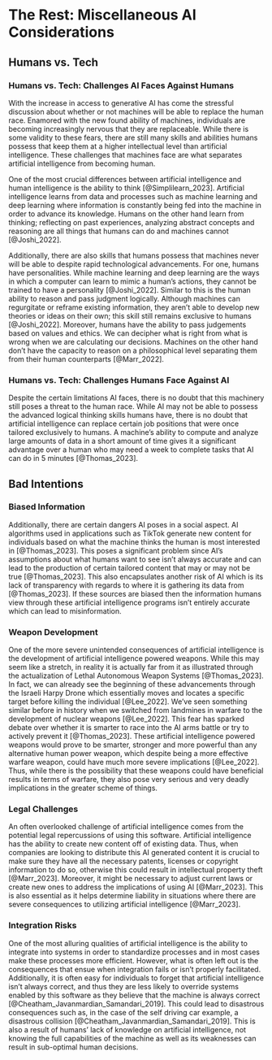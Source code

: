 # The Rest: Miscellaneous AI Considerations

## Humans vs. Tech {-}
### Humans vs. Tech: Challenges AI Faces Against Humans {-}
With the increase in access to generative AI has come the stressful discussion about whether or not machines will be able to replace the human race. Enamored with the new found ability of machines, individuals are becoming increasingly nervous that they are replaceable. While there is some validity to these fears, there are still many skills and abilities humans possess that keep them at a higher intellectual level than artificial intelligence. These challenges that machines face are what separates artificial intelligence from becoming human. 

One of the most crucial differences between artificial intelligence and human intelligence is the ability to think [@Simplilearn_2023]. Artificial intelligence learns from data and processes such as machine learning and deep learning where information is constantly being fed into the machine in order to advance its knowledge. Humans on the other hand learn from thinking; reflecting on past experiences, analyzing abstract concepts and reasoning are all things that humans can do and machines cannot [@Joshi_2022].

Additionally, there are also skills that humans possess that machines never will be able to despite rapid technological advancements. For one, humans have personalities. While machine learning and deep learning are the ways in which a computer can learn to mimic a human’s actions, they cannot be trained to have a personality [@Joshi_2022]. Similar to this is the human ability to reason and pass judgment logically. Although machines can regurgitate or reframe existing information, they aren’t able to develop new theories or ideas on their own; this skill still remains exclusive to humans [@Joshi_2022]. Moreover, humans have the ability to pass judgements based on values and ethics. We can decipher what is right from what is wrong when we are calculating our decisions. Machines on the other hand don’t have the capacity to reason on a philosophical level separating them from their human counterparts [@Marr_2022]. 

### Humans vs. Tech: Challenges Humans Face Against AI {-}
Despite the certain limitations AI faces, there is no doubt that this machinery still poses a threat to the human race. While AI may not be able to possess the advanced logical thinking skills humans have, there is no doubt that artificial intelligence can replace certain job positions that were once tailored exclusively to humans. A machine's ability to compute and analyze large amounts of data in a short amount of time gives it a significant advantage over a human who may need a week to complete tasks that AI can do in 5 minutes [@Thomas_2023]. 


## Bad Intentions {-}
### Biased Information {-}
Additionally, there are certain dangers AI poses in a social aspect. AI algorithms used in applications such as TikTok generate new content for individuals based on what the machine thinks the human is most interested in [@Thomas_2023]. This poses a significant problem since AI’s assumptions about what humans want to see isn’t always accurate and can lead to the production of certain tailored content that may or may not be true [@Thomas_2023]. This also encapsulates another risk of AI which is its lack of transparency with regards to where it is gathering its data from [@Thomas_2023]. If these sources are biased then the information humans view through these artificial intelligence programs isn’t entirely accurate which can lead to misinformation. 

### Weapon Development {-}
One of the more severe unintended consequences of artificial intelligence is the development of artificial intelligence powered weapons. While this may seem like a stretch, in reality it is actually far from it as illustrated through the actualization of Lethal Autonomous Weapon Systems [@Thomas_2023]. In fact, we can already see the beginning of these advancements through the Israeli Harpy Drone which essentially moves and locates a specific target before killing the individual [@Lee_2022]. We’ve seen something similar before in history when we switched from landmines in warfare to the development of nuclear weapons [@Lee_2022]. This fear has sparked debate over whether it is smarter to race into the AI arms battle or try to actively prevent it [@Thomas_2023]. These artificial intelligence powered weapons would prove to be smarter, stronger and more powerful than any alternative human power weapon, which despite being a more effective warfare weapon, could have much more severe implications [@Lee_2022]. Thus, while there is the possibility that these weapons could have beneficial results in terms of warfare, they also pose very serious and very deadly implications in the greater scheme of things.

### Legal Challenges {-}
An often overlooked challenge of artificial intelligence comes from the potential legal repercussions of using this software. Artificial intelligence has the ability to create new content off of existing data. Thus, when companies are looking to distribute this AI generated content it is crucial to make sure they have all the necessary patents, licenses or copyright information to do so, otherwise this could result in intellectual property theft [@Marr_2023]. Moreover, it might be necessary to adjust current laws or create new ones to address the implications of using AI [@Marr_2023]. This is also essential as it helps determine liability in situations where there are severe consequences to utilizing artificial intelligence [@Marr_2023]. 

### Integration Risks {-}
One of the most alluring qualities of artificial intelligence is the ability to integrate into systems in order to standardize processes and in most cases make these processes more efficient. However, what is often left out is the consequences that ensue when integration fails or isn’t properly facilitated. Additionally, it is often easy for individuals to forget that artificial intelligence isn’t always correct, and thus they are less likely to override systems enabled by this software as they believe that the machine is always correct [@Cheatham_Javanmardian_Samandari_2019]. This could lead to disastrous consequences such as, in the case of the self driving car example, a disastrous collision [@Cheatham_Javanmardian_Samandari_2019]. This is also a result of humans' lack of knowledge on artificial intelligence, not knowing the full capabilities of the machine as well as its weaknesses can result in sub-optimal human decisions.
